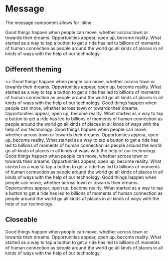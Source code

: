 
<Meta title="Components|Message" component={Message} />

# Message

The message component allows for inline 

<Props of={Message} />

<Story name="Default">
  <Message>
    Good things happen when people can move, whether across town or towards
    their dreams. Opportunities appear, open up, become reality. What started as
    a way to tap a button to get a ride has led to billions of moments of human
    connection as people around the world go all kinds of places in all kinds of
    ways with the help of our technology.
  </Message>
</Story>

## Different theming

<Story name="Theming">
  <>
    <Message theme="secondary">
      Good things happen when people can move, whether across town or towards
      their dreams. Opportunities appear, open up, become reality. What started as
      a way to tap a button to get a ride has led to billions of moments of human
      connection as people around the world go all kinds of places in all kinds of
      ways with the help of our technology.
    </Message>
    <Message theme="light">
      Good things happen when people can move, whether across town or towards
      their dreams. Opportunities appear, open up, become reality. What started as
      a way to tap a button to get a ride has led to billions of moments of human
      connection as people around the world go all kinds of places in all kinds of
      ways with the help of our technology.
    </Message>
    <Message theme="success">
      Good things happen when people can move, whether across town or towards
      their dreams. Opportunities appear, open up, become reality. What started as
      a way to tap a button to get a ride has led to billions of moments of human
      connection as people around the world go all kinds of places in all kinds of
      ways with the help of our technology.
    </Message>
    <Message theme="warning">
      Good things happen when people can move, whether across town or towards
      their dreams. Opportunities appear, open up, become reality. What started as
      a way to tap a button to get a ride has led to billions of moments of human
      connection as people around the world go all kinds of places in all kinds of
      ways with the help of our technology.
    </Message>
    <Message theme="danger">
      Good things happen when people can move, whether across town or towards
      their dreams. Opportunities appear, open up, become reality. What started as
      a way to tap a button to get a ride has led to billions of moments of human
      connection as people around the world go all kinds of places in all kinds of
      ways with the help of our technology.
    </Message>
  </>
</Story>

## Closeable

<Story name="Closeable">
  <Message closeable>
    Good things happen when people can move, whether across town or towards
    their dreams. Opportunities appear, open up, become reality. What started as
    a way to tap a button to get a ride has led to billions of moments of human
    connection as people around the world go all kinds of places in all kinds of
    ways with the help of our technology.
  </Message>
</Story>
